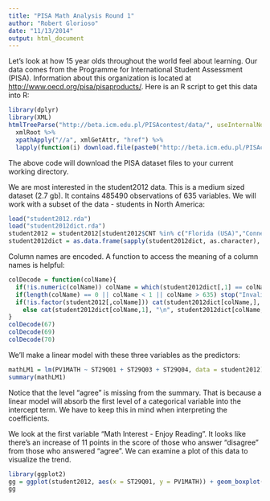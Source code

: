 ```yaml
---
title: "PISA Math Analysis Round 1"
author: "Robert Glorioso"
date: "11/13/2014"
output: html_document
---
```


Let's look at how 15 year olds throughout the world feel about learning.  Our data comes from the Programme for International Student Assessment (PISA). Information about this organization is located at <http://www.oecd.org/pisa/pisaproducts/>. Here is an R script to get this data into R:

```r
library(dplyr)
library(XML)
htmlTreeParse("http://beta.icm.edu.pl/PISAcontest/data/", useInternalNodes = T) %>% 
  xmlRoot %>% 
  xpathApply("//a", xmlGetAttr, "href") %>% 
  lapply(function(i) download.file(paste0("http://beta.icm.edu.pl/PISAcontest/data/", i), paste0(".",i)))
```

The above code will download the PISA dataset files to your current working directory.

We are most interested in the student2012 data. This is a medium sized dataset (2.7 gb). It contains 485490 observations of 635 variables. We will work with a subset of the data - students in North America:

```r
load("student2012.rda")
load("student2012dict.rda")
student2012 = student2012[student2012$CNT %in% c("Florida (USA)","Connecticut (USA)", "Massachusetts (USA)", "Canada", "Mexico"),]
student2012dict = as.data.frame(sapply(student2012dict, as.character), stringsAsFactors = F) #removes factors for printing
```

Column names are encoded. A function to access the meaning of a column names is helpful:

```r
colDecode = function(colName){
  if(!is.numeric(colName)) colName = which(student2012dict[,1] == colName)
  if(length(colName) == 0 || colName < 1 || colName > 635) stop("Invalid Column")
  if(!is.factor(student2012[,colName])) cat(student2012dict[colName,], "\nQuantiles:\n",quantile(student2012[,colName], na.rm = T), "\n")
    else cat(student2012dict[colName,1], "\n", student2012dict[colName,2], "\nFactor Levels:\n", paste(levels(student2012[,colName]), collapse = "\n"), "\n")
}
colDecode(67)
colDecode(69)
colDecode(70)
```

We'll make a linear model with these three variables as the predictors:

```r
mathLM1 = lm(PV1MATH ~ ST29Q01 + ST29Q03 + ST29Q04, data = student2012)
summary(mathLM1)
```

Notice that the level "agree" is missing from the summary. That is because a linear model will absorb the first level of a categorical variable into the intercept term. We have to keep this in mind when interpreting the coefficients.

We look at the first variable "Math Interest - Enjoy Reading". It looks like there's an increase of 11 points in the score of those who answer "disagree" from those who answered "agree". We can examine a plot of this data to visualize the trend.

```r
library(ggplot2)
gg = ggplot(student2012, aes(x = ST29Q01, y = PV1MATH)) + geom_boxplot(colour = "blue", fill = "lightblue", notch = T, varwidth = T, outlier.size = .2, outlier.colour = "blue")
gg
```

